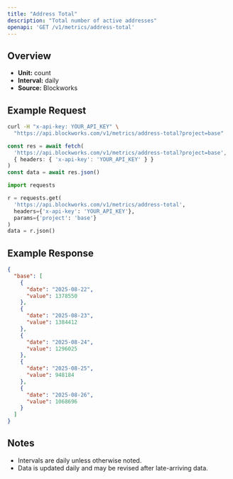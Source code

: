 ```yaml
---
title: "Address Total"
description: "Total number of active addresses"
openapi: 'GET /v1/metrics/address-total'
---
```


## Overview

- **Unit:** count
- **Interval:** daily
- **Source:** Blockworks

## Example Request

<CodeGroup>

```bash cURL
curl -H "x-api-key: YOUR_API_KEY" \
  "https://api.blockworks.com/v1/metrics/address-total?project=base"
```

```typescript TypeScript
const res = await fetch(
  'https://api.blockworks.com/v1/metrics/address-total?project=base',
  { headers: { 'x-api-key': 'YOUR_API_KEY' } }
)
const data = await res.json()
```

```python Python
import requests

r = requests.get(
  'https://api.blockworks.com/v1/metrics/address-total',
  headers={'x-api-key': 'YOUR_API_KEY'},
  params={'project': 'base'}
)
data = r.json()
```

</CodeGroup>

## Example Response

```json
{
  "base": [
    {
      "date": "2025-08-22",
      "value": 1378550
    },
    {
      "date": "2025-08-23",
      "value": 1384412
    },
    {
      "date": "2025-08-24",
      "value": 1296025
    },
    {
      "date": "2025-08-25",
      "value": 948184
    },
    {
      "date": "2025-08-26",
      "value": 1068696
    }
  ]
}
```

## Notes
- Intervals are daily unless otherwise noted.
- Data is updated daily and may be revised after late-arriving data.
